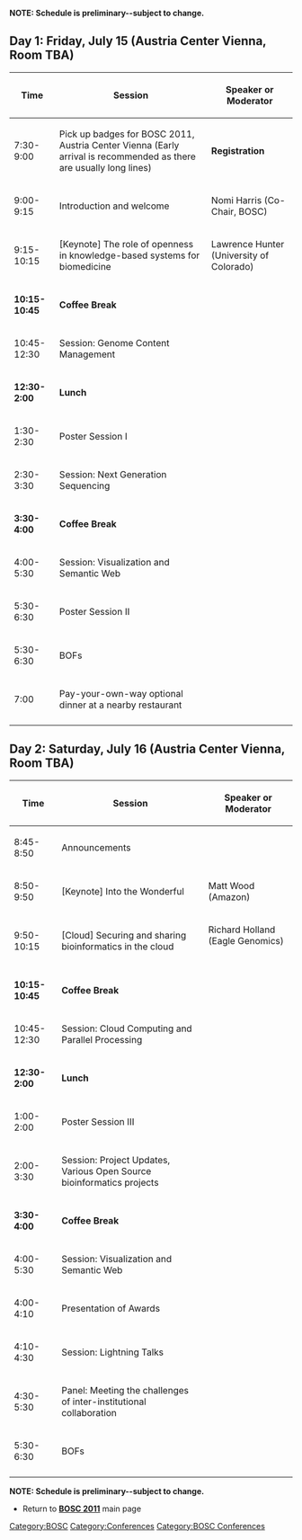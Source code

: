 '''NOTE: Schedule is preliminary--subject to change.'''

== Day 1: Friday,  July 15  (Austria Center Vienna,  Room TBA) ==

{| border="1" cellspacing="0" cellpadding="10"
! Time
! Session
! Speaker or Moderator
|- 
| 7:30-9:00
| Pick up badges for BOSC 2011, Austria Center Vienna
(Early arrival is recommended as there are usually long lines)
| '''Registration'''
|- 
| 9:00-9:15
| Introduction and welcome
| Nomi Harris (Co-Chair, BOSC)
|-
| 9:15-10:15
| [Keynote] The role of openness in knowledge-based systems for biomedicine
| Lawrence Hunter (University of Colorado)
|-
| '''10:15-10:45'''
| '''Coffee Break'''
|
|-
| 10:45-12:30
| Session: Genome Content Management
|
|-
| '''12:30-2:00'''
| '''Lunch'''
|
|-
| 1:30-2:30
| Poster Session I
|
|-
| 2:30-3:30
| Session: Next Generation Sequencing
|
|-
| '''3:30-4:00'''
| '''Coffee Break'''
|
|-
| 4:00-5:30
| Session: Visualization and Semantic Web
|
|-
| 5:30-6:30
| Poster Session II
|
|-
| 5:30-6:30
| BOFs
|
|-
| 7:00
| Pay-your-own-way optional dinner at a nearby restaurant
|
|-
|}


== Day 2: Saturday, July 16 (Austria Center Vienna, Room TBA) ==

{| border="1" cellspacing="0" cellpadding="10"
! Time
! Session
! Speaker or Moderator
|- 
| 8:45-8:50
| Announcements
|
|-
| 8:50-9:50
| [Keynote] Into the Wonderful
| Matt Wood (Amazon)
|-
| 9:50-10:15
| [Cloud] Securing and sharing bioinformatics in the cloud
| Richard Holland (Eagle Genomics) &nbsp;&nbsp;&nbsp;&nbsp;&nbsp;&nbsp;&nbsp;&nbsp;&nbsp;
|-
| '''10:15-10:45'''
| '''Coffee Break'''
|
|-
| 10:45-12:30
| Session: Cloud Computing and Parallel Processing
|
|-
| '''12:30-2:00'''
| '''Lunch'''
|
|-
| 1:00-2:00
| Poster Session III
|
|-
| 2:00-3:30
| Session: Project Updates, Various Open Source bioinformatics projects &nbsp;&nbsp;&nbsp;&nbsp;&nbsp;&nbsp;&nbsp;
|
|-
| '''3:30-4:00'''
| '''Coffee Break'''
|
|-
| 4:00-5:30
| Session: Visualization and Semantic Web
|
|-
| 4:00-4:10
| Presentation of Awards
|
|-
| 4:10-4:30
| Session: Lightning Talks
|
|-
| 4:30-5:30
| Panel: Meeting the challenges of inter-institutional collaboration
|
|-
| 5:30-6:30
| BOFs
|
|-
|}

'''NOTE: Schedule is preliminary--subject to change.'''

* Return to '''[[BOSC_2011 | BOSC 2011]]''' main page

[[Category:BOSC]] [[Category:Conferences]]
[[Category:BOSC Conferences]]